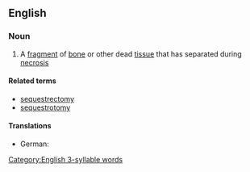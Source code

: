 ==English==

===Noun===
{{wikipedia}}
{{en-noun|s|sequestra}}

# A [[fragment]] of [[bone]] or other dead [[tissue]] that has separated during [[necrosis]]

====Related terms====
* [[sequestrectomy]]
* [[sequestrotomy]]

====Translations====
{{trans-top|a fragment of bone or other dead tissue}}
* German: {{t|de|Sequester}}
{{trans-mid}}
{{trans-bottom}}

[[Category:English 3-syllable words]]